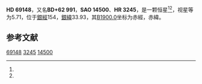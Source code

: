 {{Starbox begin
| name = HD 69148
}}
{{Starbox observe
| epoch = [[J2000.0|J2000.0]]
| constell = {{星座名待查}}<ref name=SIMBAD>{{cite web
 | url=http://simbad.u-strasbg.fr/simbad/sim-id?Ident=HR+3245
 | title =Pulsating variable Star
 | publisher=Centre de Données astronomiques de Strasbourg
 | work=SIMBAD
 | accessdate=2012-07-13}}</ref><ref name=DATA>{{cite web
 | url=http://vizier.u-strasbg.fr/viz-bin/VizieR-5?-out.add=.&-source=5050&-corr=PK=HR&-out.max=9999&HR=3245
 | title=VizieR Detailed Page
 | accessdate=2012-07-13
 | archive-date=2016-03-05
 | archive-url=https://web.archive.org/web/20160305000759/http://vizier.u-strasbg.fr/viz-bin/VizieR-5?-out.add=.&-source=5050&-corr=PK=HR&-out.max=9999&HR=3245
 | dead-url=no
 }}</ref>
| 星官 = 
| ra = {{RA|8|19|17.3}}<ref name=SIMBAD /><ref name=DATA />
| dec = {{DEC|+62|30|26}}<ref name=SIMBAD /><ref name=DATA />
| appmag_v = 5.71<ref name=SIMBAD /><ref name=DATA />
}}
{{Starbox character
| class = G8III<ref name=SIMBAD /><ref name=DATA />
| b-v = 0.89<ref name=SIMBAD /><ref name=DATA />
| u-b = <ref name=SIMBAD /><ref name=DATA />
| r-i = <ref name=SIMBAD /><ref name=DATA />
| variable = 
}}
{{Starbox astrometry
| radial_v = 
| prop_mo_ra = -2
| parallax = 
| p_error = 
}}
{{Starbox catalog
| names =BD+62 991，[[SAO星表|SAO]] 14500，[[HD星表|HD]] 69148，[[HR星表|HR]] 3245}}
{{Starbox reference |Simbad=HR+3245}}
{{Starbox end}}

'''HD 69148'''，又名'''BD+62 991'''，'''SAO 14500'''、'''HR 3245'''，是一颗恒星<ref name=SIMBAD /><ref name=DATA />，视星等为5.71，位于[[銀道座標系|銀經]]154，[[銀道座標系|銀緯]]33.93，其[[B1900.0|B1900.0]]坐标为赤經{{RA|8|10|35.1}}，赤緯{{DEC|+62|33.93|58}}。

== 参考文献 ==
{{reflist}}

{{star-stub}}

[[Category:HD和HDE天體|69148]]
[[Category:HR天體|3245]]
[[Category:SAO天體|14500]]